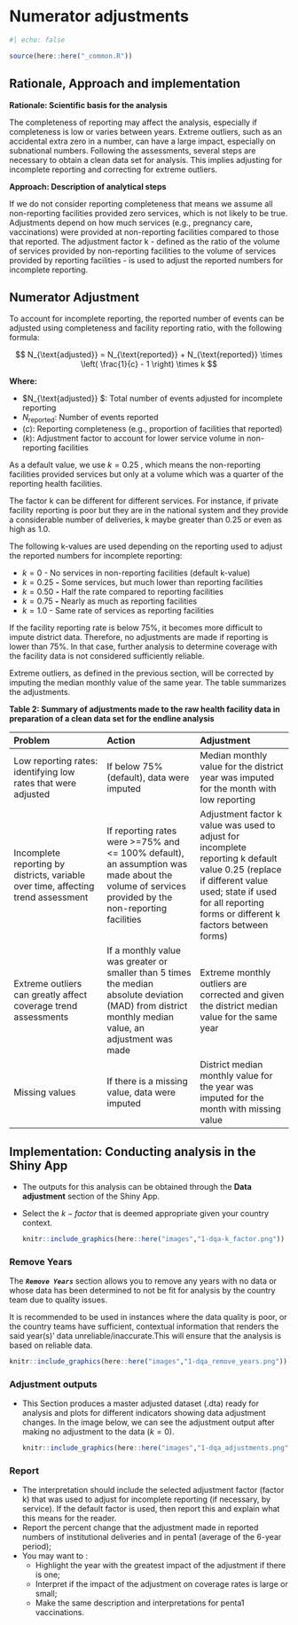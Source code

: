 # Numerator adjustments {#numerator-adjustments}

```r
#| echo: false

source(here::here("_common.R"))
```

## Rationale, Approach and implementation {#sec-dqa-adjust-science}

**Rationale: Scientific basis for the analysis**

The completeness of reporting may affect the analysis, especially if completeness is low or varies between years. Extreme outliers, such as an accidental extra zero in a number, can have a large impact, especially on subnational numbers. Following the assessments, several steps are necessary to obtain a clean data set for analysis. This implies adjusting for incomplete reporting and correcting for extreme outliers.

**Approach: Description of analytical steps**

If we do not consider reporting completeness that means we assume all non-reporting facilities provided zero services, which is not likely to be true. Adjustments depend on how much services (e.g., pregnancy care, vaccinations) were provided at non-reporting facilities compared to those that reported. The adjustment factor k - defined as the ratio of the volume of services provided by non-reporting facilities to the volume of services provided by reporting facilities - is used to adjust the reported numbers for incomplete reporting.

## Numerator Adjustment {#sec-numerator-adjustment}

To account for incomplete reporting, the reported number of events can be adjusted using completeness and facility reporting ratio, with the following formula:

$$
N_{\text{adjusted}} = N_{\text{reported}} + N_{\text{reported}} \times \left( \frac{1}{c} - 1 \right) \times k
$$

**Where:**

-   \$N\_{\\text{adjusted}} \$: Total number of events adjusted for incomplete reporting
-   $N_{\text{reported}}$: Number of events reported
-   $( c )$: Reporting completeness (e.g., proportion of facilities that reported)
-   $( k )$: Adjustment factor to account for lower service volume in non-reporting facilities

As a default value, we use $k=0.25$ , which means the non-reporting facilities provided services but only at a volume which was a quarter of the reporting health facilities.

The factor k can be different for different services. For instance, if private facility reporting is poor but they are in the national system and they provide a considerable number of deliveries, k maybe greater than 0.25 or even as high as 1.0.

The following k-values are used depending on the reporting used to adjust the reported numbers for incomplete reporting:

-   $k=0$ - No services in non-reporting facilities (default k-value)
-   $k=0.25$ ***-*** Some services, but much lower than reporting facilities
-   $k=0.50$ ***-*** Half the rate compared to reporting facilities
-   $k=0.75$ ***-*** Nearly as much as reporting facilities
-   $k= 1.0$ - Same rate of services as reporting facilities

If the facility reporting rate is below 75%, it becomes more difficult to impute district data. Therefore, no adjustments are made if reporting is lower than 75%. In that case, further analysis to determine coverage with the facility data is not considered sufficiently reliable.

Extreme outliers, as defined in the previous section, will be corrected by imputing the median monthly value of the same year. The table summarizes the adjustments.

**Table 2: Summary of adjustments made to the raw health facility data in preparation of a clean data set for the endline analysis**

| **Problem** | **Action** | **Adjustment** |
|:---|:---|:---|
| Low reporting rates: identifying low rates that were adjusted | If below 75% (default), data were imputed | Median monthly value for the district year was imputed for the month with low reporting |
| Incomplete reporting by districts, variable over time, affecting trend assessment | If reporting rates were \>=75% and \<= 100% default), an assumption was made about the volume of services provided by the non-reporting facilities | Adjustment factor k value was used to adjust for incomplete reporting k default value 0.25 (replace if different value used; state if used for all reporting forms or different k factors between forms) |
| Extreme outliers can greatly affect coverage trend assessments | If a monthly value was greater or smaller than 5 times the median absolute deviation (MAD) from district monthly median value, an adjustment was made | Extreme monthly outliers are corrected and given the district median value for the same year |
| Missing values | If there is a missing value, data were imputed | District median monthly value for the year was imputed for the month with missing value |

## Implementation: Conducting analysis in the Shiny App {#sec-dqa-adjust-implement}

-   The outputs for this analysis can be obtained through the **Data adjustment** section of the Shiny App.

-   Select the $k-factor$ that is deemed appropriate given your country context.

    ```r
    knitr::include_graphics(here::here("images","1-dqa-k_factor.png"))
    ```

### Remove Years

The ***`Remove Years`*** section allows you to remove any years with no data or whose data has been determined to not be fit for analysis by the country team due to quality issues.

It is recommended to be used in instances where the data quality is poor, or the country teams have sufficient, contextual information that renders the said year(s)' data unreliable/inaccurate.This will ensure that the analysis is based on reliable data.

```r
knitr::include_graphics(here::here("images","1-dqa_remove_years.png"))
```

### Adjustment outputs {#sec-dqa-adjust-outputs}

-   This Section produces a master adjusted dataset (.dta) ready for analysis and plots for different indicators showing data adjustment changes. In the image below, we can see the adjustment output after making no adjustment to the data $(k=0)$.

    ```r
    knitr::include_graphics(here::here("images","1-dqa_adjustments.png"))
    ```

### **Report** {#sec-dqa-adjust-report}

-   The interpretation should include the selected adjustment factor (factor k) that was used to adjust for incomplete reporting (if necessary, by service). If the default factor is used, then report this and explain what this means for the reader.
-   Report the percent change that the adjustment made in reported numbers of institutional deliveries and in penta1 (average of the 6-year period);
-   You may want to :
    -   Highlight the year with the greatest impact of the adjustment if there is one;
    -   Interpret if the impact of the adjustment on coverage rates is large or small;
    -   Make the same description and interpretations for penta1 vaccinations.
